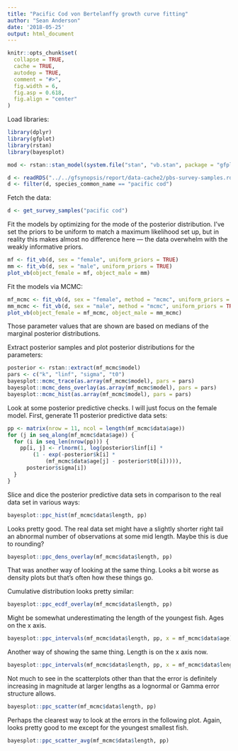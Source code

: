 ```yaml
---
title: "Pacific Cod von Bertelanffy growth curve fitting"
author: "Sean Anderson"
date: '2018-05-25'
output: html_document
---
```


```r
knitr::opts_chunk$set(
  collapse = TRUE,
  cache = TRUE,
  autodep = TRUE,
  comment = "#>",
  fig.width = 6,
  fig.asp = 0.618,
  fig.align = "center"
)
```

Load libraries:

```r
library(dplyr)
library(gfplot)
library(rstan)
library(bayesplot)
```

```r
mod <- rstan::stan_model(system.file("stan", "vb.stan", package = "gfplot")) # will fix
```

```r
d <- readRDS("../../gfsynopsis/report/data-cache2/pbs-survey-samples.rds")
d <- filter(d, species_common_name == "pacific cod")
```

Fetch the data:

```r
d <- get_survey_samples("pacific cod")
```

Fit the models by optimizing for the mode of the posterior distribution. I've set the priors to be uniform to match a maximum likelihood set up, but in reality this makes almost no difference here --- the data overwhelm with the weakly informative priors.


```r
mf <- fit_vb(d, sex = "female", uniform_priors = TRUE)
mm <- fit_vb(d, sex = "male", uniform_priors = TRUE)
plot_vb(object_female = mf, object_male = mm)
```

Fit the models via MCMC:

```r
mf_mcmc <- fit_vb(d, sex = "female", method = "mcmc", uniform_priors = TRUE)
mm_mcmc <- fit_vb(d, sex = "male", method = "mcmc", uniform_priors = TRUE)
plot_vb(object_female = mf_mcmc, object_male = mm_mcmc)
```

Those parameter values that are shown are based on medians of the marginal posterior distributions. 

Extract posterior samples and plot posterior distributions for the parameters:

```r
posterior <- rstan::extract(mf_mcmc$model)
pars <- c("k", "linf", "sigma", "t0")
bayesplot::mcmc_trace(as.array(mf_mcmc$model), pars = pars)
bayesplot::mcmc_dens_overlay(as.array(mf_mcmc$model), pars = pars)
bayesplot::mcmc_hist(as.array(mf_mcmc$model), pars = pars)
```

Look at some posterior predictive checks. I will just focus on the female model. First, generate 11 posterior predictive data sets:

```r
pp <- matrix(nrow = 11, ncol = length(mf_mcmc$data$age))
for (j in seq_along(mf_mcmc$data$age)) {
  for (i in seq_len(nrow(pp))) {
    pp[i, j] <- rlnorm(1, log(posterior$linf[i] * 
        (1 - exp(-posterior$k[i] * 
            (mf_mcmc$data$age[j] - posterior$t0[i])))), 
      posterior$sigma[i])
  }
}
```

Slice and dice the posterior predictive data sets in comparison to the real data set in various ways:

```r
bayesplot::ppc_hist(mf_mcmc$data$length, pp)
```

Looks pretty good. The real data set might have a slightly shorter right tail an abnormal number of observations at some mid length. Maybe this is due to rounding? 

```r
bayesplot::ppc_dens_overlay(mf_mcmc$data$length, pp)
```

That was another way of looking at the same thing. Looks a bit worse as density plots but that's often how these things go.

Cumulative distribution looks pretty similar:

```r
bayesplot::ppc_ecdf_overlay(mf_mcmc$data$length, pp)
```

Might be somewhat underestimating the length of the youngest fish. Ages on the x axis.

```r
bayesplot::ppc_intervals(mf_mcmc$data$length, pp, x = mf_mcmc$data$age)
```

Another way of showing the same thing. Length is on the x axis now. 

```r
bayesplot::ppc_intervals(mf_mcmc$data$length, pp, x = mf_mcmc$data$length)
```

Not much to see in the scatterplots other than that the error is definitely increasing in magnitude at larger lengths as a lognormal or Gamma error structure allows.

```r
bayesplot::ppc_scatter(mf_mcmc$data$length, pp)
```

Perhaps the clearest way to look at the errors in the following plot. Again, looks pretty good to me except for the youngest smallest fish.

```r
bayesplot::ppc_scatter_avg(mf_mcmc$data$length, pp)
```
